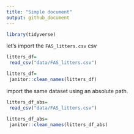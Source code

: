 ```yaml
---
title: "Simple document"
output: github_document
---
```


```r
library(tidyverse)
```

let's import the `FAS_litters.csv` csv

```r
litters_df=
 read_csv("data/FAS_litters.csv")

litters_df=
 janitor::clean_names(litters_df)

```

import the same dataset using an absolute path.
```r
litters_df_abs=
 read_csv("data/FAS_litters.csv")

litters_df_abs=
 janitor::clean_names(litters_df_abs)

```
